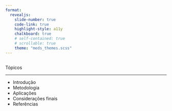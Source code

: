 ```yaml
---
format: 
  revealjs:
    slide-number: true
    code-link: true
    highlight-style: a11y
    chalkboard: true
    # self-contained: true
    # scrollable: true
    theme: "meds_themes.scss"
---
```


## {#topicos data-menu-title="Tópicos"}

[Tópicos]{.slide-title}

<hr>

::: body-text-m
-   Introdução
-   Metodologia
-   Aplicações
-   Considerações finais
-   Referências
:::
